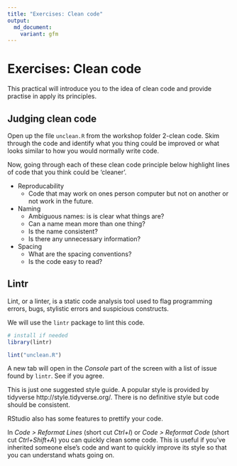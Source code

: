 ```yaml
---
title: "Exercises: Clean code"
output:
  md_document:
    variant: gfm
---
```


# Exercises: Clean code 

This practical will introduce you to the idea of clean code and provide practise in apply its principles.

## Judging clean code

Open up the file `unclean.R` from the workshop folder 2-clean code.
Skim through the code and identify what you thing could be improved or what looks similar to how you would normally write code.

Now, going through each of these clean code principle below highlight lines of code that you think could be 'cleaner'.

* Reproducability
  + Code that may work on ones person computer but not on another or not work in the future.

* Naming
	+ Ambiguous names: is is clear what things are?
	+ Can a name mean more than one thing?
	+ Is the name consistent?
	+ Is there any unnecessary information?  

* Spacing
  + What are the spacing conventions?
  + Is the code easy to read?
  
## Lintr

Lint, or a linter, is a static code analysis tool used to flag programming errors, bugs, stylistic errors and suspicious constructs.

We will use the `lintr` package to lint this code.

```r
# install if needed
library(lintr)

lint("unclean.R")
```

A new tab will open in the _Console_ part of the screen with a list of issue found by `lintr`.
See if you agree.

This is just one suggested style guide. A popular style is provided by tidyverse http://style.tidyverse.org/.
There is no definitive style but code should be consistent.

RStudio also has some features to prettify your code.

In _Code > Reformat Lines_ (short cut _Ctrl+I_) or _Code > Reformat Code_ (short cut _Ctrl+Shift+A_) you can quickly clean some code. This is useful if you've inherited someone else's code and want to quickly improve its style so that you can understand whats going on.




